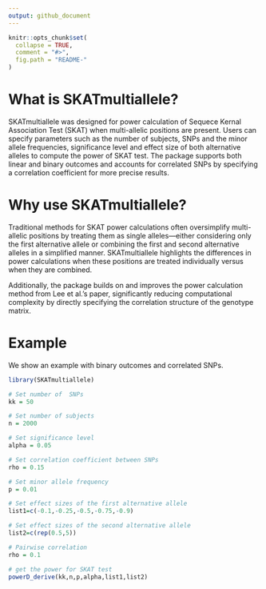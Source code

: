```yaml
---
output: github_document
---
```



```r
knitr::opts_chunk$set(
  collapse = TRUE,
  comment = "#>",
  fig.path = "README-"
)
```

# What is SKATmultiallele?

SKATmultiallele was designed for power calculation of Sequece Kernal Association Test (SKAT)  when multi-allelic positions are present. Users can specify parameters such as the number of subjects, SNPs and the minor allele frequencies, significance level and effect size of both alternative alleles to compute the power of SKAT test. The package supports both linear and binary outcomes and accounts for correlated SNPs by specifying a correlation coefficient for more precise results.


# Why use SKATmultiallele?

Traditional methods for SKAT power calculations often oversimplify multi-allelic positions by treating them as single alleles—either considering only the first alternative allele or combining the first and second alternative alleles in a simplified manner. SKATmultiallele highlights the differences in power calculations when these positions are treated individually versus when they are combined.

Additionally, the package builds on and improves the power calculation method from Lee et al.'s paper, significantly reducing computational complexity by directly specifying the correlation structure of the genotype matrix.

# Example

We show an example with binary outcomes and correlated SNPs.

```r
library(SKATmultiallele)

# Set number of  SNPs
kk = 50

# Set number of subjects
n = 2000

# Set significance level
alpha = 0.05

# Set correlation coefficient between SNPs
rho = 0.15

# Set minor allele frequency
p = 0.01

# Set effect sizes of the first alternative allele
list1=c(-0.1,-0.25,-0.5,-0.75,-0.9)

# Set effect sizes of the second alternative allele
list2=c(rep(0.5,5))

# Pairwise correlation
rho = 0.1

# get the power for SKAT test
powerD_derive(kk,n,p,alpha,list1,list2)
```
